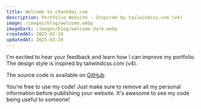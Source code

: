 ```yaml
---
title: Welcome to chanhdai.com
description: Portfolio Website - Inspired by tailwindcss.com (v4)
image: /images/blog/welcome.webp
imageDark: /images/blog/welcome-dark.webp
createdAt: 2025-02-14
updatedAt: 2025-03-20
---
```


I'm excited to hear your feedback and learn how I can improve my portfolio. The design style is inspired by tailwindcss.com (v4).

The source code is available on [GitHub](https://github.com/ncdai/chanhdai.com).

You're free to use my code! Just make sure to remove all my personal information before publishing your website. It's awesome to see my code being useful to someone!
